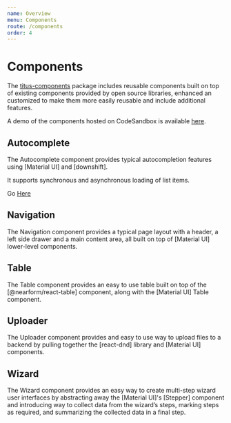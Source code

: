 ```yaml
---
name: Overview
menu: Components
route: /components
order: 4
---
```


# Components
The [titus-components](https://www.npmjs.com/package/@nearform/titus-components) package includes reusable components built on top of existing components provided by open source libraries, enhanced an customized to make them more easily reusable and include additional features.

A demo of the components hosted on CodeSandbox is available [here](https://codesandbox.io/s/23njk88x0p).

## Autocomplete
The Autocomplete component provides typical autocompletion features using [Material UI] and [downshift].

It supports synchronous and asynchronous loading of list items.

Go [Here](/components/autocomplete)

## Navigation
The Navigation component provides a typical page layout with a header, a left side drawer and a main content area, all built on top of [Material UI] lower-level components.

## Table
The Table component provides an easy to use table built on top of the [@nearform/react-table] component, along with the [Material UI] Table component.

## Uploader
The Uploader component provides and easy to use way to upload files to a backend by pulling together the [react-dnd] library and [Material UI] components.

## Wizard
The Wizard component provides an easy way to create multi-step wizard user interfaces by abstracting away the [Material UI]'s [Stepper] component and introducing way to collect data from the wizard’s steps, marking steps as required, and summarizing the collected data in a final step.
